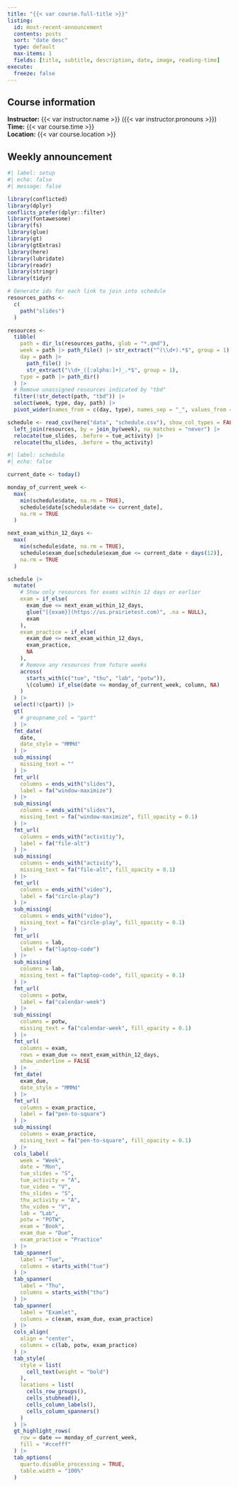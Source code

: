 ```yaml
---
title: "{{< var course.full-title >}}"
listing:
  id: most-recent-announcement
  contents: posts
  sort: "date desc"
  type: default
  max-items: 1
  fields: [title, subtitle, description, date, image, reading-time]
execute:
  freeze: false
---
```


## Course information

**Instructor:** {{< var instructor.name >}} ({{< var instructor.pronouns >}})\
**Time:** {{< var course.time >}}\
**Location:** {{< var course.location >}}

## Weekly announcement

::: {#most-recent-announcement}
:::

```r
#| label: setup
#| echo: false
#| message: false

library(conflicted)
library(dplyr)
conflicts_prefer(dplyr::filter)
library(fontawesome)
library(fs)
library(glue)
library(gt)
library(gtExtras)
library(here)
library(lubridate)
library(readr)
library(stringr)
library(tidyr)

# Generate ids for each link to join into schedule
resources_paths <-
  c(
    path("slides")
  )

resources <-
  tibble(
    path = dir_ls(resources_paths, glob = "*.qmd"),
    week = path |> path_file() |> str_extract("^(\\d+).*$", group = 1),
    day = path |>
      path_file() |>
      str_extract("\\d+_([:alpha:]+)_.*$", group = 1),
    type = path |> path_dir()
  ) |>
  # Remove unassigned resources indicated by "tbd"
  filter(!str_detect(path, "tbd")) |>
  select(week, type, day, path) |>
  pivot_wider(names_from = c(day, type), names_sep = "_", values_from = path)

schedule <- read_csv(here("data", "schedule.csv"), show_col_types = FALSE) |>
  left_join(resources, by = join_by(week), na_matches = "never") |>
  relocate(tue_slides, .before = tue_activity) |>
  relocate(thu_slides, .before = thu_activity)
```

```r
#| label: schedule
#| echo: false

current_date <- today()

monday_of_current_week <-
  max(
    min(schedule$date, na.rm = TRUE),
    schedule$date[schedule$date <= current_date],
    na.rm = TRUE
  )

next_exam_within_12_days <-
  max(
    min(schedule$date, na.rm = TRUE),
    schedule$exam_due[schedule$exam_due <= current_date + days(12)],
    na.rm = TRUE
  )

schedule |>
  mutate(
    # Show only resources for exams within 12 days or earlier
    exam = if_else(
      exam_due <= next_exam_within_12_days,
      glue("[{exam}](https://us.prairietest.com)", .na = NULL),
      exam
    ),
    exam_practice = if_else(
      exam_due <= next_exam_within_12_days,
      exam_practice,
      NA
    ),
    # Remove any resources from future weeks
    across(
      starts_with(c("tue", "thu", "lab", "potw")),
      \(column) if_else(date <= monday_of_current_week, column, NA)
    )
  ) |>
  select(!c(part)) |>
  gt(
    # groupname_col = "part"
  ) |>
  fmt_date(
    date,
    date_style = "MMMd"
  ) |>
  sub_missing(
    missing_text = ""
  ) |>
  fmt_url(
    columns = ends_with("slides"),
    label = fa("window-maximize")
  ) |>
  sub_missing(
    columns = ends_with("slides"),
    missing_text = fa("window-maximize", fill_opacity = 0.1)
  ) |>
  fmt_url(
    columns = ends_with("activitiy"),
    label = fa("file-alt")
  ) |>
  sub_missing(
    columns = ends_with("activity"),
    missing_text = fa("file-alt", fill_opacity = 0.1)
  ) |>
  fmt_url(
    columns = ends_with("video"),
    label = fa("circle-play")
  ) |>
  sub_missing(
    columns = ends_with("video"),
    missing_text = fa("circle-play", fill_opacity = 0.1)
  ) |>
  fmt_url(
    columns = lab,
    label = fa("laptop-code")
  ) |>
  sub_missing(
    columns = lab,
    missing_text = fa("laptop-code", fill_opacity = 0.1)
  ) |>
  fmt_url(
    columns = potw,
    label = fa("calendar-week")
  ) |>
  sub_missing(
    columns = potw,
    missing_text = fa("calendar-week", fill_opacity = 0.1)
  ) |>
  fmt_url(
    columns = exam,
    rows = exam_due <= next_exam_within_12_days,
    show_underline = FALSE
  ) |>
  fmt_date(
    exam_due,
    date_style = "MMMd"
  ) |>
  fmt_url(
    columns = exam_practice,
    label = fa("pen-to-square")
  ) |>
  sub_missing(
    columns = exam_practice,
    missing_text = fa("pen-to-square", fill_opacity = 0.1)
  ) |>
  cols_label(
    week = "Week",
    date = "Mon",
    tue_slides = "S",
    tue_activity = "A",
    tue_video = "V",
    thu_slides = "S",
    thu_activity = "A",
    thu_video = "V",
    lab = "Lab",
    potw = "POTW",
    exam = "Book",
    exam_due = "Due",
    exam_practice = "Practice"
  ) |>
  tab_spanner(
    label = "Tue",
    columns = starts_with("tue")
  ) |>
  tab_spanner(
    label = "Thu",
    columns = starts_with("thu")
  ) |>
  tab_spanner(
    label = "Examlet",
    columns = c(exam, exam_due, exam_practice)
  ) |>
  cols_align(
    align = "center",
    columns = c(lab, potw, exam_practice)
  ) |>
  tab_style(
    style = list(
      cell_text(weight = "bold")
    ),
    locations = list(
      cells_row_groups(),
      cells_stubhead(),
      cells_column_labels(),
      cells_column_spanners()
    )
  ) |>
  gt_highlight_rows(
    row = date == monday_of_current_week,
    fill = "#ccefff"
  ) |>
  tab_options(
    quarto.disable_processing = TRUE,
    table.width = "100%"
  )
```
